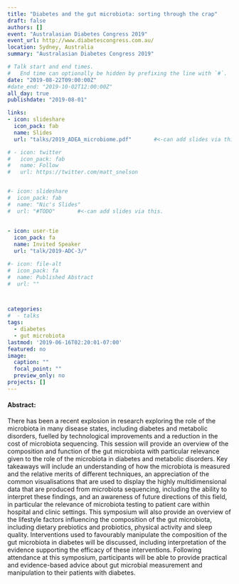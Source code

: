 ```yaml
---
title: "Diabetes and the gut microbiota: sorting through the crap" 
draft: false
authors: []
event: "Australasian Diabetes Congress 2019"
event_url: http://www.diabetescongress.com.au/ 
location: Sydney, Australia
summary: "Australasian Diabetes Congress 2019"

# Talk start and end times.
#   End time can optionally be hidden by prefixing the line with `#`.
date: "2019-08-22T09:00:00Z"
#date_end: "2019-10-02T12:00:00Z"
all_day: true
publishdate: "2019-08-01"

links:
- icon: slideshare
  icon_pack: fab
  name: Slides
  url: "talks/2019_ADEA_microbiome.pdf"       #<-can add slides via this.

# - icon: twitter
#   icon_pack: fab
#   name: Follow
#   url: https://twitter.com/matt_snelson


#- icon: slideshare
#  icon_pack: fab
#  name: "Nic's Slides"
#  url: "#TODO"       #<-can add slides via this. 
 
   
- icon: user-tie
  icon_pack: fa
  name: Invited Speaker
  url: "talk/2019-ADC-3/"

#- icon: file-alt
#  icon_pack: fa
#  name: Published Abstract
#  url: ""



categories:
#  - talks
tags:
  - diabetes
  - gut microbiota
lastmod: '2019-06-16T02:20:01-07:00'
featured: no
image:
  caption: ""
  focal_point: ""
  preview_only: no
projects: []
---
```


#### Abstract:

There has been a recent explosion in research exploring the role of the microbiota in many disease states, including diabetes and metabolic disorders, fuelled by technological improvements and a reduction in the cost of microbiota sequencing. This session will provide an overview of the composition and function of the gut microbiota with particular relevance given to the role of the microbiota in diabetes and metabolic disorders. Key takeaways will include an understanding of how the microbiota is measured and the relative merits of different techniques, an appreciation of the common visualisations that are used to display the highly multidimensional data that are produced from microbiota sequencing, including the ability to interpret these findings, and an awareness of future directions of this field, in particular the relevance of microbiota testing to patient care within hospital and clinic settings. This symposium will also provide an overview of the lifestyle factors influencing the composition of the gut microbiota, including dietary prebiotics and probiotics, physical activity and sleep quality. Interventions used to favourably manipulate the composition of the gut microbiota in diabetes will be discussed, including interpretation of the evidence supporting the efficacy of these interventions. Following attendance at this symposium, participants will be able to provide practical and evidence-based advice about gut microbial measurement and manipulation to their patients with diabetes.

